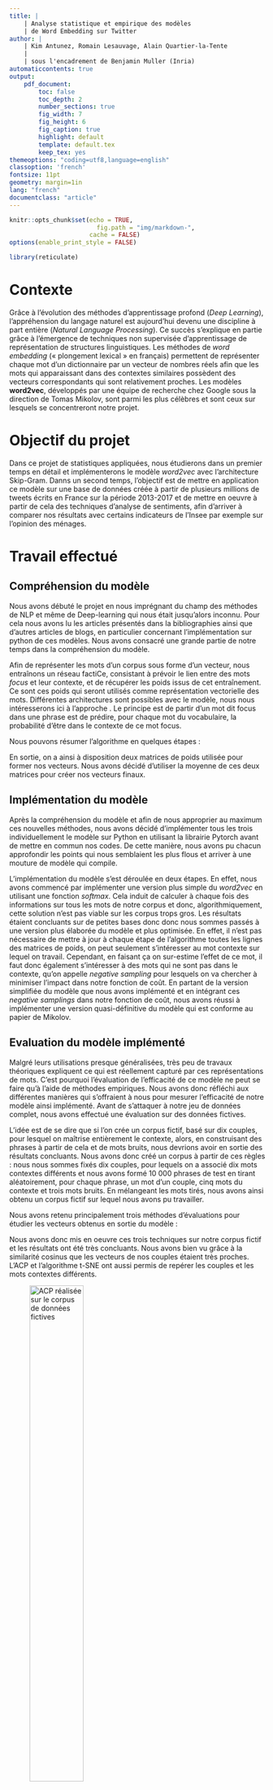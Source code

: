 ```yaml
---
title: |
    | Analyse statistique et empirique des modèles
    | de Word Embedding sur Twitter
author: |
    | Kim Antunez, Romain Lesauvage, Alain Quartier-la-Tente
    |
    | sous l'encadrement de Benjamin Muller (Inria)
automaticcontents: true
output:
    pdf_document:
        toc: false
        toc_depth: 2
        number_sections: true
        fig_width: 7
        fig_height: 6
        fig_caption: true
        highlight: default
        template: default.tex
        keep_tex: yes
themeoptions: "coding=utf8,language=english"
classoption: 'french'
fontsize: 11pt
geometry: margin=1in
lang: "french"
documentclass: "article"
---
```


```r
knitr::opts_chunk$set(echo = TRUE,
                        fig.path = "img/markdown-",
                      cache = FALSE)
options(enable_print_style = FALSE)
```

```r
library(reticulate)
```

# Contexte

Grâce à l'évolution des méthodes d'apprentissage profond (*Deep Learning*), l'appréhension du langage naturel est aujourd'hui devenu une discipline à part entière (*Natural Language Processing*). Ce succès s'explique en partie grâce à l'émergence de techniques non supervisée d'apprentissage de représentation de structures linguistiques. Les méthodes de *word embedding* (« plongement lexical » en français) permettent de représenter chaque mot d'un dictionnaire par un vecteur de nombres réels afin que les mots qui apparaissant dans des contextes similaires possèdent des vecteurs correspondants qui sont relativement proches. Les modèles **word2vec**, développés par une équipe de recherche chez Google sous la direction de Tomas Mikolov, sont parmi les plus célèbres et sont ceux sur lesquels se concentreront notre projet. 

# Objectif du projet 

Dans ce projet de statistiques appliquées, nous étudierons dans un premier temps en détail et implémenterons le modèle *word2vec* avec l'architecture Skip-Gram. Danns un second temps, l'objectif est de mettre en application ce modèle sur une base de données créée à partir de plusieurs millions de tweets écrits en France sur la période 2013-2017 et de mettre en oeuvre à partir de cela des techniques d'analyse de sentiments, afin d'arriver à comparer nos résultats avec certains indicateurs de l'Insee par exemple sur l'opinion des ménages.

# Travail effectué  

## Compréhension du modèle

Nous avons débuté le projet en nous imprégnant du champ des méthodes de NLP et même de Deep-learning qui nous était jusqu'alors inconnu. Pour cela nous avons lu les articles présentés dans la bibliographies ainsi que d'autres articles de blogs, en particulier concernant l'implémentation sur python de ces modèles. Nous avons consacré une grande partie de notre temps dans la compréhension du modèle.


Afin de représenter les mots d’un corpus sous forme d’un vecteur, nous entraînons un réseau factiCe, consistant à prévoir le lien entre des mots *focus* et leur contexte, et de récupérer les poids issus de cet entraînement. Ce sont ces poids qui seront utilisés comme représentation vectorielle des mots. Différentes architectures sont possibles avec le modèle, nous nous intéresserons ici à l'approche \textit{Skip-gram}. Le principe est de partir d'un mot dit focus dans une phrase est de prédire, pour chaque mot du vocabulaire, la probabilité d'être dans le contexte de ce mot focus.



Nous pouvons résumer l'algorithme en quelques étapes :
\begin{itemize}
\item Nous partons de deux matrices de poids : une en entrée et une en sortie. La taille de ces matrices est fixée par le nombre de mots de notre vocabulaire et la dimension des vecteurs que nous désirons en sortie. 
\item L'agorithme parcourt ensuite chaque phrase du corpus de texte. Pour chaque phrase, un mot focus est sélectionné au hasard. Pour ce mot focus, un mot est alors tiré dans le contexte, c'est-à-dire que l'on selectionne un mot dans une fenêtre autour de notre mot focus. Ce couple sera alors l'objet de notre étude : on sélectionne la ligne de la matrice de poids en entrée correspondant à notre mot en entrée puis calculons un score pour les mots du vocabulaire grâce à la matrice en sortie. Ce score mesure le fait d'être dans le conxte et est transformé en probabilité, nous avons testé deux approches, via une fonction softmax et une fonction sigmoid. La fonction de coût est alors mise à jour en regardant la probabilité du mot contexte sur lequel on travaille, puis les matrices de poids sont mises à jour par descente de gradient.
\item L'opération est répétée un certain nombre de fois fixé au préalable, on parle de nombre d'\textit{epochs}.
\end{itemize}
En sortie, on a ainsi à disposition deux matrices de poids utilisée pour former nos vecteurs. Nous avons décidé d'utiliser la moyenne de ces deux matrices pour créer nos vecteurs finaux.


## Implémentation du modèle

Après la compréhension du modèle et afin de nous approprier au maximum ces nouvelles méthodes, nous avons décidé d'implémenter tous les trois individuellement le modèle sur Python en utilisant la librairie Pytorch avant de mettre en commun nos codes. De cette manière, nous avons pu chacun approfondir les points qui nous semblaient les plus flous et arriver à une mouture de modèle qui compile.

L'implémentation du modèle s'est déroulée en deux étapes. En effet, nous avons commencé par implémenter une version plus simple du *word2vec* en utilisant une fonction *softmax*. Cela induit de calculer à chaque fois des informations sur tous les mots de notre corpus et donc, algorithmiquement, cette solution n'est pas viable sur les corpus trops gros. Les résultats étaient concluants sur de petites bases donc donc nous sommes passés à une version plus élaborée du modèle et plus optimisée. En effet, il n'est pas nécessaire de mettre à jour à chaque étape de l'algorithme toutes les lignes des matrices de poids, on peut seulement s'intéresser au mot contexte sur lequel on travail. Cependant, en faisant ça on sur-estime l'effet de ce mot, il faut donc également s'intéresser à des mots qui ne sont pas dans le contexte, qu'on appelle *negative sampling* pour lesquels on va chercher à minimiser l'impact dans notre fonction de coût. En partant de la version simplifiée du modèle que nous avons implémenté et en intégrant ces *negative samplings* dans notre fonction de coût, nous avons réussi à implémenter une version quasi-définitive du modèle qui est conforme au papier de Mikolov.

## Evaluation du modèle implémenté


Malgré leurs utilisations presque généralisées, très peu de travaux théoriques expliquent ce qui est réellement capturé par ces représentations de mots. C'est pourquoi l'évaluation de l'efficacité de ce modèle ne peut se faire qu'à l'aide de méthodes empiriques. Nous avons donc réfléchi aux différentes manières qui s'offraient à nous pour mesurer l'efficacité de notre modèle ainsi implémenté. Avant de s'attaquer à notre jeu de données complet, nous avons effectué une évaluation sur des données fictives.

L'idée est de se dire que si l'on crée un corpus fictif, basé sur dix couples, pour lesquel on maîtrise entièrement le contexte, alors, en construisant des phrases à partir de cela et de mots bruits, nous devrions avoir en sortie des résultats concluants. Nous avons donc créé un corpus à partir de ces règles : nous nous sommes fixés dix couples, pour lequels on a associé dix mots contextes différents et nous avons formé 10 000 phrases de test en tirant aléatoirement, pour chaque phrase, un mot d'un couple, cinq mots du contexte et trois mots bruits. En mélangeant les mots tirés, nous avons ainsi obtenu un corpus fictif sur lequel nous avons pu travailler.

Nous avons retenu principalement trois méthodes d'évaluations pour étudier les vecteurs obtenus en sortie du modèle :
\begin{itemize}
 \item La \textit{similarité cosinus}, qui consiste à calculer le cosinus de l'angle entre deux vecteurs de dimension $n$ et d'utiliser cette mesure comme similarité, ainsi un cosinus de 1 indiquera deux vecteurs identiques, -1 deux vecteurs opposés et 0 deux vecteurs indépendants.
 \item L'\textit{ACP} qui consiste à projeter nos vecteurs sur des axes, appelés composantes principales, en maximisant la variance résiduelle du projeté. 
 \item L'algorithme \textit{T-SNE}, ou \textit{t-distributed Stochastic Neighbor Embedding}, qui permis de compléter et même d'améliorer l'ACP pour les grandes dimensions. Il s'agit d'un algorithme stochastique qui permet l'apparition de clusters de points proches.
\end{itemize}


Nous avons donc mis en oeuvre ces trois techniques sur notre corpus fictif et les résultats ont été très concluants. Nous avons bien vu grâce à la similarité cosinus que les vecteurs de nos couples étaient très proches. L'ACP et l'algorithme t-SNE ont aussi permis de repérer les couples et les mots contextes différents.

![ACP réalisée sur le corpus de données fictives](acp_fictif.png){width=50%}

![t-SNE réalisée sur le corpus de données fictives](TSNE_fictif.png){width=50%}

![Mots les plus proches de "grand" dans le corpus de données fictives](cos_fictif.png){width=50%}


# Perspectives 

## Implémentation et évaluation

Maintenant que nous avons évalué notre modèle sur les données fictives, il nous reste encore quelques étapes à réaliser afin d'avoir un modèle "propre".

Tout d'abord, nous devons finir la mise en commun de nos trois codes afin de ne garder qu'une seule version du modèle que nous devrons ensuite faire tourner sur les données réelles qui sont à notre disposition. Nous allons procéder par étapes, d'abord en faisant tourner le modèle sur 100 000 tweets, puis 1 000 000, puis sur l'ensemble de la base. Une fois que le modèle aura tourné sur l'ensemble des tweets, nous pourrons récupérer nos vecteurs mais nous devrons aussi procéder à l'évaluation du modèle.

En plus de mettre en oeuvre les mêmes techniques que sur le corpus fictif, nous pensons également nous baser sur des résultats issus du *Human Judgment Agreement*. Il s'agit d'une expérience qui a été réalisées auprès de volontaires et qui a permis de mesurer une similarité entre des couples de mots du point de vue humain. L'idée serait alors de comparer les résultats obtenus par cette expériences et les réulstats obtenus par notre modèle.

## Analyse
 
Tout le travail d'analyse à partir de la base de données exhaustive des tweets reste à effectuer. Une fois que nous aurons nos vecteurs qui représenteront les mots du corpus, l'idée est de pouvoir les utiliser afin d'en tirer quelque chose. Puisque notre groupe est formé de trois administrateurs de l'Insee, nous voulons essayer d'orienter l'analyse vers la statistique publique. Nous avons donc contacté différentes personnes à l'Insee afin de réfléchir à des applications directes de notre travail. L'Insee a déjà publié il y a quelques temps un article qui permet de prévoir le PIB à partir d'articles du Monde grâce à des méthodes de NLP. Bien sûr, notre base de données étant différente, il ne sera pas possible de réaliser exactement la même étude. Cependant, nous avons en tête différentes pistes :
\begin{itemize}
\item Nous pouvons regarder si l’analyse des tweets permet de retrouver des résultats proches de ceux réalisées par les enquêtes Insee (Camme, l’enquête de conjoncture auprès des ménages) ou de toute autre enquête de la statistique publique (comme le Baromètre d’opinion de la DREES) et d’essayer de comprendre les différences. 
\item Nous pouvons également faire des tests autour des questions de sondages électoraux/participations électorales à l’approche des municipales.
\item Nous pouvons enfin nous intéresser au taux de chômage et essayer de le prévoir avec les tweets.
\end{itemize}

A priori, notre idée est plutôt de rester sur la comparaison avec des enquêtes comme l'enquêtes Camme de l'Insee, mais nous gardons bien en tête les limites liées au fait même d'utiliser des tweets et sur la profondeur temporelle de nos données. En effet, beaucoup d'enquêtes sont trimestrielles et nous ne pourrions alors qu'avoir qu'un faible nombre de points à notre disposition.
